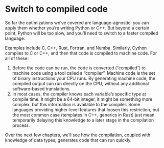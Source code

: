 # Switch to compiled code

So far the optimizations we've covered are language-agnostic: you can apply them whether you're writing Python or C++.
But beyond a certain point, Python will be too slow, and you'll need to switch to a faster compiled language.

Examples include C, C++, Rust, Fortran, and Numba.
Similarly, Cython compiles to C or C++, and then that code is compiled to machine code.
For all of these:

1. Before the code can be run, the code is converted ("compiled") to machine code using a tool called a "compiler".
   Machine code is the set of binary instructions your CPU runs.
   By generating machine code, the compiled output can run directly on the CPU, without any additional software-based translations.
2. In most cases, the compiler knows each variable's specific type at compile time.
   It might be a 64-bit integer, it might be something more complex, but this information is available to the compiler.
   Some languages providing higher-level features that loosen this restriction, but the most common case (templates in C++, generics in Rust) just mean temporarily delaying this knowledge to a later stage in the compilation process.

Over the next few chapters, we'll see how the compilation, coupled with knowledge of data types, generates code that can run quickly.
